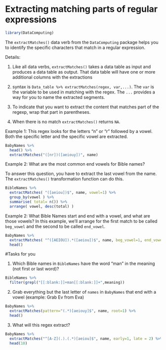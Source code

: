 # Extracting matching parts of regular expressions

```r
library(DataComputing)
```


The `extractMatches()` data verb from the `DataComputing` package helps you to identify the specific characters that match in a regular expression.

Details:

1. Like all data verbs, `extractMatches()` takes a data table as input and produces a data table as output. That data table will have one or more additional columns with the extractions

2. syntax is `Data_table %>% extractMatches(regex, var,...)`. The `var` is the variable to be used in matching with the regex. The `...` provides a way for you to name the extracted segments.

3. To indicate that you want to extract the content that matches part of the regexp, wrap that part in parentheses.

4. When there is no match `extractMatches()` returns `NA`.

Example 1:  This regex looks for the letters "n" or "r" followed by a vowel. Both the specific letter and the specific vowel are extracted.

```r
BabyNames %>% 
  head() %>%
  extractMatches("([nr])([aeiouy])", name)
```


Example 2: What are the most common end vowels for Bible names?

To answer this question, you have to extract the last vowel from the name.  The `extractMatches()` transformation function can do this.

```r
BibleNames %>%
  extractMatches( "([aeiou])$", name, vowel=1) %>%
  group_by(vowel ) %>%
  summarise( total= n()) %>%
  arrange( vowel, desc(total) )
```

Example 2: What Bible Names start and end with a vowel, and what are those vowels?  In this example, we'll arrange for the first match to be called `beg_vowel` and the second to be called `end_vowel`.

```r
BabyNames %>%
  extractMatches( "^([AEIOU]).*([aeiou])$", name, beg_vowel=1, end_vowel=2) %>%
  head()
```


#Tasks for you

1. Which Bible names in `BibleNames` have the word "man" in the meaning (not first or last word)?

```r
BibleNames %>%
  filter(grepl("[[:blank:]]+man[[:blank:]]+",meaning))
```

2. Grab everything but the last letter of `names` in `BabyNames` that end with a vowel (example: Grab Ev from Eva)

```r
BabyNames %>%
  extractMatches(pattern="(.*)[aeiouy]$", name, root=1) %>%
  head()
```


3. What will this regex extract?

```r
BabyNames %>% 
  extractMatches("^[A-Z](.).(.*)[aeiou]$", name, early=1, late = 2) %>% 
  head(10)
```

